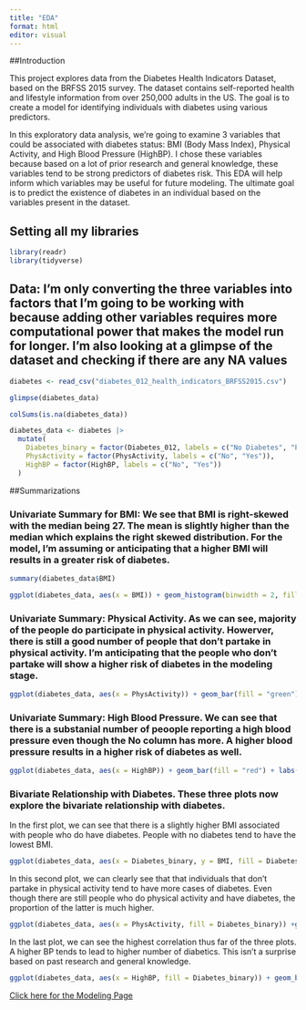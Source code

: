 ```yaml
---
title: "EDA"
format: html
editor: visual
---
```


##Introduction

This project explores data from the Diabetes Health Indicators Dataset, based on the BRFSS 2015 survey. The dataset contains self-reported health and lifestyle information from over 250,000 adults in the US. The goal is to create a model for identifying individuals with diabetes using various predictors.

In this exploratory data analysis, we're going to examine 3  variables that could be associated with diabetes status: BMI (Body Mass Index), Physical Activity, and High Blood Pressure (HighBP). I chose these variables because based on a lot of prior research and general knowledge, these variables tend to be strong predictors of diabetes risk. This EDA will help inform which variables may be useful for future modeling. The ultimate goal is to predict the existence of diabetes in an individual based on the variables present in the dataset. 


## Setting all my libraries

```r
library(readr)
library(tidyverse)
```



## Data: I'm only converting the three variables into factors that I'm going to be working with because adding other variables requires more computational power that makes the model run for longer. I'm also looking at a glimpse of the dataset and checking if there are any NA values

```r
diabetes <- read_csv("diabetes_012_health_indicators_BRFSS2015.csv")

glimpse(diabetes_data)

colSums(is.na(diabetes_data))
```

```r
diabetes_data <- diabetes |>
  mutate(
    Diabetes_binary = factor(Diabetes_012, labels = c("No Diabetes", "Prediabetes", "Diabetes")),
    PhysActivity = factor(PhysActivity, labels = c("No", "Yes")),
    HighBP = factor(HighBP, labels = c("No", "Yes"))
  )
```

##Summarizations

### Univariate Summary for BMI: We see that BMI is right-skewed with the median being 27. The mean is slightly higher than the median which explains the right skewed distribution. For the model, I'm assuming or anticipating that a higher BMI will results in a greater risk of diabetes.

```r
summary(diabetes_data$BMI)

ggplot(diabetes_data, aes(x = BMI)) + geom_histogram(binwidth = 2, fill = "blue", color = "gray") + labs(title = "BMI Distribution", x = "BMI", y = "Count")
```

### Univariate Summary: Physical Activity. As we can see, majority of the people do participate in physical activity. Howerver, there is still a good number of people that don't partake in physical activity. I'm anticipating that the people who don't partake will show a higher risk of diabetes in the modeling stage. 

```r
ggplot(diabetes_data, aes(x = PhysActivity)) + geom_bar(fill = "green") + labs(title = "Physical Activity", x = "Active or Not", y = "Count")
```


### Univariate Summary: High Blood Pressure. We can see that there is a substanial number of peoople reporting a high blood pressure even though the No column has more. A higher blood pressure results in a higher risk of diabetes as well. 

```r
ggplot(diabetes_data, aes(x = HighBP)) + geom_bar(fill = "red") + labs(title = "High Blood Pressure", x = "High BP or Not?", y = "Count")
```


### Bivariate Relationship with Diabetes. These three plots now explore the bivariate relationship with diabetes.

In the first plot, we can see that there is a slightly higher BMI associated with people who do have diabetes. People with no diabetes tend to have the lowest BMI. 

```r
ggplot(diabetes_data, aes(x = Diabetes_binary, y = BMI, fill = Diabetes_binary)) + geom_boxplot() + labs(title = "BMI by Diabetes", x = "Diabetes", y = "BMI")
```

In this second plot, we can clearly see that that individuals that don't partake in physical activity tend to have more cases of diabetes. Even though there are still people who do physical activity and have diabetes, the proportion of the latter is much higher. 

```r
ggplot(diabetes_data, aes(x = PhysActivity, fill = Diabetes_binary)) +geom_bar(position = "fill") +labs(title = "Diabetes Physical Activity", y = "Proportion") 
```

In the last plot, we can see the highest correlation thus far of the three plots. A higher BP tends to lead to higher number of diabetics. This isn't a surprise based on past research and general knowledge. 

```r
ggplot(diabetes_data, aes(x = HighBP, fill = Diabetes_binary)) + geom_bar(position = "fill") + labs(title = "Diabetes by High BP", y = "Proportion")
```


[Click here for the Modeling Page](Modeling.html)







